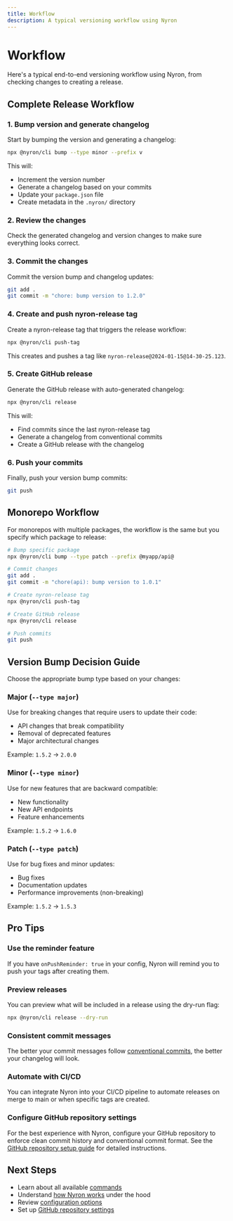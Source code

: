 ```yaml
---
title: Workflow
description: A typical versioning workflow using Nyron
---
```


# Workflow

Here's a typical end-to-end versioning workflow using Nyron, from checking changes to creating a release.

## Complete Release Workflow

### 1. Bump version and generate changelog

Start by bumping the version and generating a changelog:

```bash
npx @nyron/cli bump --type minor --prefix v
```

This will:
- Increment the version number
- Generate a changelog based on your commits
- Update your `package.json` file
- Create metadata in the `.nyron/` directory

### 2. Review the changes

Check the generated changelog and version changes to make sure everything looks correct.

### 3. Commit the changes

Commit the version bump and changelog updates:

```bash
git add .
git commit -m "chore: bump version to 1.2.0"
```

### 4. Create and push nyron-release tag

Create a nyron-release tag that triggers the release workflow:

```bash
npx @nyron/cli push-tag
```

This creates and pushes a tag like `nyron-release@2024-01-15@14-30-25.123`.

### 5. Create GitHub release

Generate the GitHub release with auto-generated changelog:

```bash
npx @nyron/cli release
```

This will:
- Find commits since the last nyron-release tag
- Generate a changelog from conventional commits
- Create a GitHub release with the changelog

### 6. Push your commits

Finally, push your version bump commits:

```bash
git push
```

## Monorepo Workflow

For monorepos with multiple packages, the workflow is the same but you specify which package to release:

```bash
# Bump specific package
npx @nyron/cli bump --type patch --prefix @myapp/api@

# Commit changes
git add .
git commit -m "chore(api): bump version to 1.0.1"

# Create nyron-release tag
npx @nyron/cli push-tag

# Create GitHub release
npx @nyron/cli release

# Push commits
git push
```

## Version Bump Decision Guide

Choose the appropriate bump type based on your changes:

### Major (`--type major`)

Use for breaking changes that require users to update their code:

- API changes that break compatibility
- Removal of deprecated features
- Major architectural changes

Example: `1.5.2` → `2.0.0`

### Minor (`--type minor`)

Use for new features that are backward compatible:

- New functionality
- New API endpoints
- Feature enhancements

Example: `1.5.2` → `1.6.0`

### Patch (`--type patch`)

Use for bug fixes and minor updates:

- Bug fixes
- Documentation updates
- Performance improvements (non-breaking)

Example: `1.5.2` → `1.5.3`

## Pro Tips

### Use the reminder feature

If you have `onPushReminder: true` in your config, Nyron will remind you to push your tags after creating them.

### Preview releases

You can preview what will be included in a release using the dry-run flag:

```bash
npx @nyron/cli release --dry-run
```

### Consistent commit messages

The better your commit messages follow [conventional commits](/docs/guides/conventional-commits), the better your changelog will look.

### Automate with CI/CD

You can integrate Nyron into your CI/CD pipeline to automate releases on merge to main or when specific tags are created.

### Configure GitHub repository settings

For the best experience with Nyron, configure your GitHub repository to enforce clean commit history and conventional commit format. See the [GitHub repository setup guide](/docs/guides/conventional-commits#github-repository-setup) for detailed instructions.

## Next Steps

- Learn about all available [commands](/docs/commands)
- Understand [how Nyron works](/docs/guides/how-it-works) under the hood
- Review [configuration options](/docs/getting-started/configuration)
- Set up [GitHub repository settings](/docs/guides/conventional-commits#github-repository-setup)

